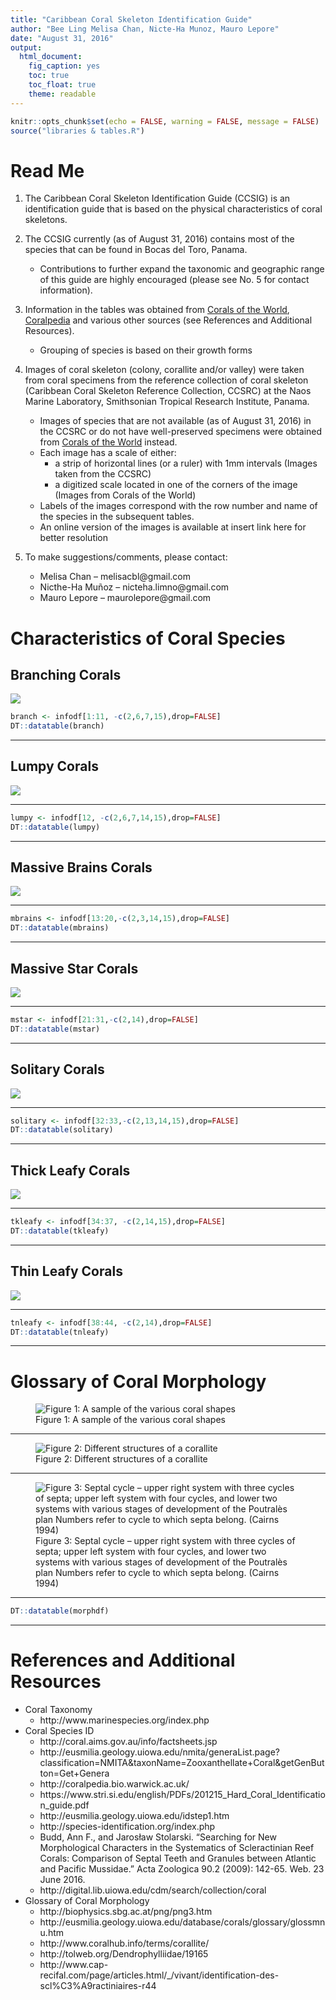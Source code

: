 ```yaml
---
title: "Caribbean Coral Skeleton Identification Guide"
author: "Bee Ling Melisa Chan, Nicte-Ha Munoz, Mauro Lepore"
date: "August 31, 2016"
output: 
  html_document: 
    fig_caption: yes
    toc: true
    toc_float: true
    theme: readable
---
```



```r
knitr::opts_chunk$set(echo = FALSE, warning = FALSE, message = FALSE)
source("libraries & tables.R")
```

# Read Me 

1. The Caribbean Coral Skeleton Identification Guide (CCSIG) is an identification guide that is based on the physical characteristics of coral skeletons.

2. The CCSIG currently (as of August 31, 2016) contains most of the species that can be found in Bocas del Toro, Panama.
    + Contributions to further expand the taxonomic and geographic range of this guide are highly encouraged (please see No. 5 for contact information).
  
3. Information in the tables was obtained from [Corals of the World](http://coral.aims.gov.au/info/factsheets.jsp), [Coralpedia](http://coralpedia.bio.warwick.ac.uk/) and various other sources (see References and Additional Resources). 
    + Grouping of species is based on their growth forms
  
4. Images of coral skeleton (colony, corallite and/or valley) were taken from coral specimens from the reference collection of coral skeleton (Caribbean Coral Skeleton Reference Collection, CCSRC) at the Naos Marine Laboratory, Smithsonian Tropical Research Institute, Panama. 
    + Images of species that are not available (as of August 31, 2016) in the CCSRC or do not have well-preserved specimens were obtained from [Corals of the World](http://coral.aims.gov.au/info/factsheets.jsp) instead. 
    + Each image has a scale of either:
        + a strip of horizontal lines (or a ruler) with 1mm intervals (Images taken from the CCSRC) 
        + a digitized scale located in one of the corners of the image (Images from Corals of the World)
    + Labels of the images correspond with the row number and name of the species in the subsequent tables. 
    + An online version of the images is available at insert link here for better resolution
  
5. To make suggestions/comments, please contact:
    + Melisa Chan – melisacbl@gmail.com
    + Nicthe-Ha Muñoz – nicteha.limno@gmail.com
    +	Mauro Lepore – maurolepore@gmail.com

# Characteristics of Coral Species {.tabset .tabset-fade .tabset-pills}

## Branching Corals

![](branching.jpg)

```r

branch <- infodf[1:11, -c(2,6,7,15),drop=FALSE]
DT::datatable(branch)

```

*******************

## Lumpy Corals

![](lumpy.jpg)

*******************

```r

lumpy <- infodf[12, -c(2,6,7,14,15),drop=FALSE]
DT::datatable(lumpy)

```

*******************

## Massive Brains Corals

![](mbrains.jpg)

*******************

```r

mbrains <- infodf[13:20,-c(2,3,14,15),drop=FALSE]
DT::datatable(mbrains)

```

*******************

## Massive Star Corals

![](mstar.jpg)

*******************

```r

mstar <- infodf[21:31,-c(2,14),drop=FALSE]
DT::datatable(mstar)

```

*******************

## Solitary Corals

![](solitary.jpg)

*******************

```r

solitary <- infodf[32:33,-c(2,13,14,15),drop=FALSE]
DT::datatable(solitary)

```

*******************

## Thick Leafy Corals

![](tkleafy.jpg)

*******************

```r

tkleafy <- infodf[34:37, -c(2,14,15),drop=FALSE]
DT::datatable(tkleafy)

```

*******************

## Thin Leafy Corals

![](tnleafy.jpg)

*******************

```r

tnleafy <- infodf[38:44, -c(2,14),drop=FALSE]
DT::datatable(tnleafy)
```

*******************

# Glossary of Coral Morphology

![Figure 1: A sample of the various coral shapes](coral_shape.jpg)

*******************

![Figure 2: Different structures of a corallite](corallite_morphology.jpg)

*******************

![Figure 3: Septal cycle – upper right system with three cycles of septa; upper left system with four cycles, and lower two systems with various stages of development of the Poutralès plan Numbers refer to cycle to which septa belong. (Cairns 1994)](septa_cycle.jpg)

*******************

```r

DT::datatable(morphdf)

```

*******************

# References and Additional Resources

* Coral Taxonomy
    + http://www.marinespecies.org/index.php
    
* Coral Species ID
    + http://coral.aims.gov.au/info/factsheets.jsp
    + http://eusmilia.geology.uiowa.edu/nmita/generaList.page?classification=NMITA&taxonName=Zooxanthellate+Coral&getGenButton=Get+Genera
    + http://coralpedia.bio.warwick.ac.uk/
    + https://www.stri.si.edu/english/PDFs/201215_Hard_Coral_Identification_guide.pdf
    + http://eusmilia.geology.uiowa.edu/idstep1.htm
    + http://species-identification.org/index.php
    + Budd, Ann F., and Jarosław Stolarski. "Searching for New Morphological Characters in the Systematics of Scleractinian Reef Corals: Comparison of Septal Teeth and Granules between Atlantic and Pacific Mussidae." Acta Zoologica 90.2 (2009): 142-65. Web. 23 June 2016.
    + http://digital.lib.uiowa.edu/cdm/search/collection/coral

* Glossary of Coral Morphology
    + http://biophysics.sbg.ac.at/png/png3.htm
    + http://eusmilia.geology.uiowa.edu/database/corals/glossary/glossmnu.htm
    + http://www.coralhub.info/terms/corallite/
    + http://tolweb.org/Dendrophylliidae/19165
    + http://www.cap-recifal.com/page/articles.html/_/vivant/identification-des-scl%C3%A9ractiniaires-r44
    








